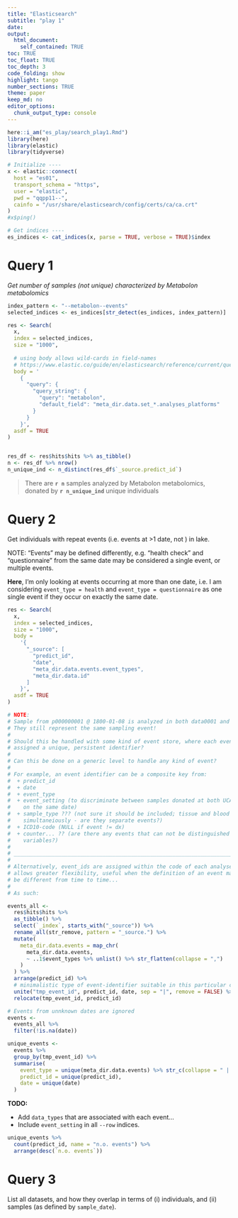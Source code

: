 ```yaml
---
title: "Elasticsearch"
subtitle: "play 1"
date: 
output:
  html_document:
    self_contained: TRUE
toc: TRUE
toc_float: TRUE
toc_depth: 3
code_folding: show
highlight: tango
number_sections: TRUE
theme: paper
keep_md: no
editor_options: 
  chunk_output_type: console
---
```


```r
here::i_am("es_play/search_play1.Rmd")
library(here)
library(elastic)
library(tidyverse)

# Initialize ----
x <- elastic::connect(
  host = "es01", 
  transport_schema = "https", 
  user = "elastic", 
  pwd = "qqpp11--",
  cainfo = "/usr/share/elasticsearch/config/certs/ca/ca.crt"
)
#x$ping()

# Get indices ----
es_indices <- cat_indices(x, parse = TRUE, verbose = TRUE)$index
```


# Query 1

*Get number of samples (not unique) characterized by Metabolon metabolomics*

```r
index_pattern <- "--metabolon--events"
selected_indices <- es_indices[str_detect(es_indices, index_pattern)]

res <- Search(
  x, 
  index = selected_indices, 
  size = "1000",
  
  # using body allows wild-cards in field-names
  # https://www.elastic.co/guide/en/elasticsearch/reference/current/query-dsl-query-string-query.html
  body = '
    {
      "query": {
        "query_string": {
          "query": "metabolon", 
          "default_field": "meta_dir.data.set_*.analyses_platforms"
        }
      }
    }',
  asdf = TRUE
)


res_df <- res$hits$hits %>% as_tibble()
n <- res_df %>% nrow()
n_unique_ind <- n_distinct(res_df$`_source.predict_id`)
```
> There are __`r n`__ samples analyzed by Metabolon metabolomics, donated by
__`r n_unique_ind`__ unique individuals


# Query 2
Get individuals with repeat events (i.e. events at >1 date, not ) in lake.

NOTE: 
"Events" may be defined differently, e.g. "health check" and "questionnaire" 
from the same date may be considered a single event, or multiple events. 

**Here**, I'm only looking at events occurring at more than one date, i.e. I am
considering `event_type = health` and `event_type = questionnaire` as one single
event if they occur on exactly the same date.


```r
res <- Search(
  x, 
  index = selected_indices, 
  size = "1000", 
  body = 
    '{
      "_source": [
        "predict_id",
        "date",
        "meta_dir.data.events.event_types",
        "meta_dir.data.id"
      ]
    }', 
  asdf = TRUE
)

# NOTE: 
# Sample from p000000001 @ 1800-01-08 is analyzed in both data0001 and data0002
# They still represent the same sampling event! 
#
# Should this be handled with some kind of event store, where each event is
# assigned a unique, persistent identifier?
# 
# Can this be done on a generic level to handle any kind of event?
#
# For example, an event identifier can be a composite key from:
#  + predict_id
#  + date 
#  + event_type
#  + event_setting (to discriminate between samples donated at both UCAN and VIP
#    on the same date)
#  + sample_type ??? (not sure it should be included; tissue and blood donated
#    simultaneiously - are they separate events?)
#  + ICD10-code (NULL if event != dx)
#  + counter... ?? (are there any events that can not be distinguished by these
#    variables?)
#
# ______________________________________________________________________________
#
# Alternatively, event_ids are assigned within the code of each analyses. This
# allows greater flexibility, useful when the definition of an event may 
# be different from time to time...
# 
# As such:

events_all <- 
  res$hits$hits %>% 
  as_tibble() %>% 
  select(`_index`, starts_with("_source")) %>% 
  rename_all(str_remove, pattern = "_source.") %>% 
  mutate(
    meta_dir.data.events = map_chr(
      meta_dir.data.events, 
      ~ ..1$event_types %>% unlist() %>% str_flatten(collapse = ",")
    )
  ) %>% 
  arrange(predict_id) %>% 
  # minimalistic type of event-identifier suitable in this particular case
  unite("tmp_event_id", predict_id, date, sep = "|", remove = FALSE) %>% 
  relocate(tmp_event_id, predict_id)

# Events from unnknown dates are ignored
events <- 
  events_all %>% 
  filter(!is.na(date))

unique_events <- 
  events %>% 
  group_by(tmp_event_id) %>% 
  summarise(
    event_type = unique(meta_dir.data.events) %>% str_c(collapse = " | "),
    predict_id = unique(predict_id), 
    date = unique(date)
  )
```

__TODO:__ 


* Add `data_types` that are associated with each event... 
* Include `event_setting` in all `--row` indices.


```r
unique_events %>% 
  count(predict_id, name = "n.o. events") %>% 
  arrange(desc(`n.o. events`))

```


# Query 3

List all datasets, and how they overlap in terms of (i) individuals, and (ii) 
samples (as defined by `sample_date`).





